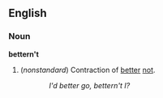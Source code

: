 ==English==
===Noun===
'''bettern't'''
#(''nonstandard'') Contraction of [[better]] [[not]].
::''I'd better go, bettern't I?''
